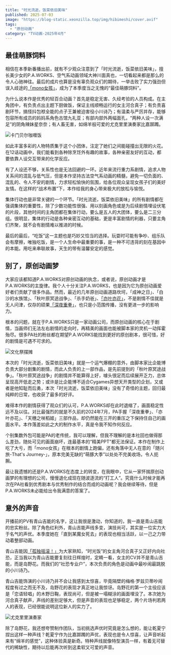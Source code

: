 ```yaml
---
title: "时光流逝，饭菜依旧美味"
published: 2025-07-03
image: "https://blog-static.xeonzilla.top/img/hibimeshi/cover.avif"
tags: 
  - "原创动画"
category: "TV动画-2025年4月"
---
```

## 最佳萌豚饲料
相信在本季新番播出前，就有不少观众注意到了「时光流逝，饭菜依旧美味」，擅长美少女的P.A.WORKS、空气系动画领域大神川面真也，一切看起来都是那么的令人心驰神往。最后的成片也算是没有辜负观众们的期待，一举击败了实力强劲但误入歧途的[「mono女孩」](/posts/mono/)，成为了本季度当之无愧的“最佳萌豚饲料”。

为什么说本作是优秀的轻百合动画？首先是稳定无害、久经考验的人员构成。在主角团中，有负责点出主题下厨做饭，保证主线顺畅运行的女主河合真子；有负责喜剧环节，搞怪抖包袱全能的点子王兼被迫害役小川诗乃；有温柔与严厉并存，能够包容所有成员的妈妈系角色古馆九礼亚；有部内部外两幅面孔，“两种人设一次满足”的阴角辣妹星奈奈；有人畜无害，如绵羊般可爱的尤克里里演奏家比嘉踯躅。

![卡门贝尔咖喱饭](https://blog-static.xeonzilla.top/img/hibimeshi/01.avif "卡门贝尔咖喱饭")

如此丰富多彩的人物特质集于这个小团体，注定了她们之间能碰撞出无限的火花。在12话动画中，我们能看到各种除烹饪外有趣的故事，各种亲密友好的互动，都要依靠人设交互带来的化学反应。

有了人设还不够，关系性也是无法回避的一环。近年来流行重力系剧情，追求人物关系间的混乱与低气压，但是本作坚持古法空气系动画的精髓，避免一切负面的、混乱的、令人不安的剧情，力求轻松愉快的氛围，给各位观众呈现女孩子们的美好友情。在这样的“战术布置”下，本作给我的身心带来极大的放松与愉悦。

集体行动也是非常关键的一个环节。「时光流逝，饭菜依旧美味」的所有剧情都在强调集体的重要性，除了少数功能性很强、用以刻画角色或是为后续剧情埋设伏笔的片段，其他时间的主角团都在集体行动，要么是五人的大团体，要么是二三分组。很明显，集体的行动是各种亲密互动的基础，更是丰富剧情的利器，只要主角们齐聚，就不会有剧情难以推进的时候。

最后的最后，“吃饭”这一主题也是巧妙又恰当的选择。玩耍时可能有争吵、组乐队会有摩擦，唯独吃饭，是一个人生命中最重要的事，是一种不可违背的刻在基因中的本能。用吃来串联故事，天生的带有温馨安定的感觉。

## 别了，原创动画梦
大家应该都知道P.A.WORKS对原创动画的执念，或者说，原创动画才是P.A.WORKS的主旋律。我个人十分关注P.A.WORKS，也是因为它为原创动画爱好者们贡献了很多作品。然而，最近的几年原创动画道路坎坷，「成神之日」、「白沙的水族馆」、「秋叶原冥途战争」、「杀手奶爸」、[「亦叶亦花」](/posts/narenare/)，不是剧情不佳就是无人问津，仅存的硕果[「深夜重拳」](/posts/mayopan/)，也只是小范围传播，没有更进一步的影响力。

根本的问题，就在于P.A.WORKS只是一家动画公司，而原创动画的核心在于剧情，当画师们无法左右剧情的走向时，再精美的画面也能被脚本家的灵机一动挥霍殆尽。很多PA社的粉丝都在期望P.A.WORKS能找到更好的原创剧本，很可惜，好的剧情是可遇不可求的。

![文化祭摆摊](https://blog-static.xeonzilla.top/img/hibimeshi/02.avif "文化祭摆摊")

本次的「时光流逝，饭菜依旧美味」就是一个运气爆棚的意外，由脚本家比企能博负责大部分剧集的剧情，而此人负责的上一部作品，是先前提到的「秋叶原冥途战争」。「秋叶原冥途战争」的剧情并不能算得上好，噱头很足而后续展开乏力，总体呈现高开低走之势；或许是比企能博不适合Cygames异想天开类型的企划，又或者是他知耻而后勇，本次「时光流逝，饭菜依旧美味」没有了奇怪的主题，回归最纯粹的日常，也收获了最多的好评。

难得本作的剧情获得了观众们的认可，P.A.WORKS却在此时退缩了，画面稳定性远不及以往。对比最强烈的就是不久前的2024年7月，PA手握「深夜重拳」、「亦叶亦花」、「天穗之咲稻姬」三部作品，却仍然能在三开的重压之下保持住自己的画面水平。本作落差如此之大的制作水平，真是令我不知作何反应。

个别集数外包可能是PA的老传统，我可以理解，但我不理解的是本社回也做得那么差劲，随处可见的画面崩坏，连最基本的“精美PPT”都无法保证。本作在制作上吃了大亏，而「mono女孩」在根本的剧情上跑偏，还有角落中无人在意的「随兴旅-That's Journey-」，原本完美无缺的“萌豚大季”以处处不完美收场，令人扼腕。

最让我遗憾的还是P.A.WORKS在态度上的转变，在我眼中，它从一家怀揣原创动画梦的有理想的公司，慢慢退化成现在随波逐流的“打工人”。究竟什么时候才能再次在PA社看到优秀剧本与优秀制作的结合而成的动画呢？我会继续等待，但是P.A.WORKS未必能给出令我满意的答案了。

## 意外的声音
开播前的PV有青山吉能的名字，这让我很是激动，你知道的，我一直是青山吉能的忠实粉丝。除了角色红利外，青山吉能声线多变，演技尚可，其实是一位实力大于名气的声优。本季度她在「直到某魔女死去」的表现也相当活跃，以一己之力带动着整部动画。

青山吉能因[「孤独摇滚！」](/posts/bocchi_the_rock/)为大家熟知，“时光饭”的女主角河合真子又正好内向社恐，正当我以为青山吉能要复刻往日辉煌时，定睛一看，女主的CV并不是青山吉能，而是岛野花。而我们的“社恐专业户”，本次负责的角色是动画中最吵闹最跳脱的小川诗乃。

青山吉能饰演的小川诗乃并不会让我感到太惊喜，毕竟隔壁的梅格·罗兹贝蒂吵闹程度有过之而无不及，岛野花的表现才真正地让我惊讶。岛野花的第一个主役应该是「恋语轻唱」的木野日鞠，表现尚可，但是被一塌糊涂的画面埋没了。本次她为河合真子献声，声线的差别足够大，但是声音的表现也足够稳定，两个片场判若两人的表现，已经很能说明这位新人的实力了。

![尤克里里演奏家](https://blog-static.xeonzilla.top/img/hibimeshi/03.avif "尤克里里演奏家")

除了岛野花，我还想夸赞制作团队，当初挑选声优时究竟是怎么想的，能让乾夏宁捏出这样一种声线？乾夏宁作为比嘉踯躅的声优，表现也是令人惊喜，让声音听起来有“绵羊的感觉”，这种体验真是新奇。特种声线就像特型演员一样，有着无可替代的稀缺性，期待以后能再次听到这柔软又可爱的声音。

